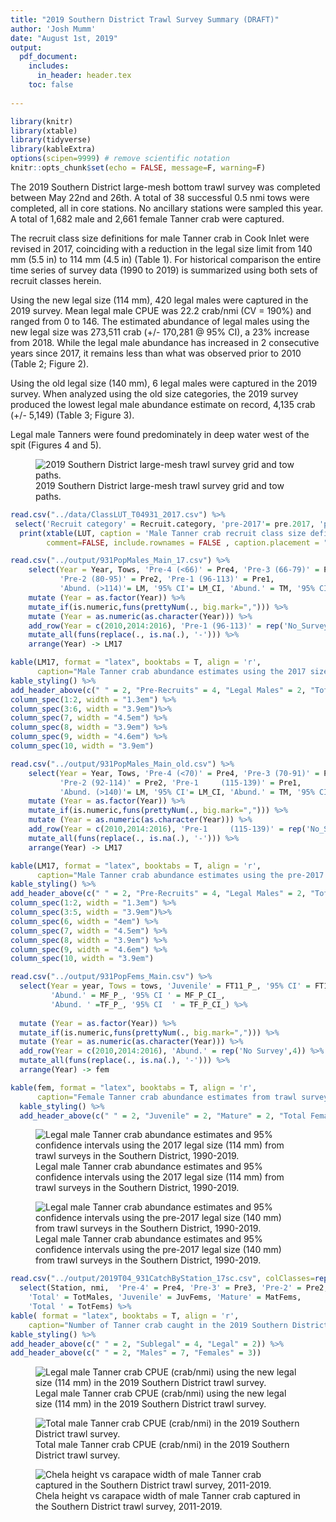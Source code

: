```yaml
---
title: "2019 Southern District Trawl Survey Summary (DRAFT)"
author: 'Josh Mumm'      
date: "August 1st, 2019"
output:
  pdf_document:
    includes:
      in_header: header.tex
    toc: false
    
---
```

```r
library(knitr)
library(xtable)
library(tidyverse)
library(kableExtra)
options(scipen=9999) # remove scientific notation
knitr::opts_chunk$set(echo = FALSE, message=F, warning=F)
```

The 2019 Southern District large-mesh bottom trawl survey was completed between May 22nd and 26th.  A total of 38 successful 0.5 nmi tows were completed, all in core stations.  No ancillary stations were sampled this year.  A total of 1,682 male and 2,661 female Tanner crab were captured.

The recruit class size definitions for male Tanner crab in Cook Inlet were revised in 2017, coinciding with a reduction in the legal size limit from 140 mm (5.5 in) to 114 mm (4.5 in) (Table 1). For historical comparison the entire time series of survey data (1990 to 2019) is summarized using both sets of recruit classes herein.

Using the new legal size (114 mm), 420 legal males were captured in the 2019 survey.  Mean legal male CPUE was 22.2 crab/nmi (CV = 190%) and ranged from 0 to 146.  The estimated abundance of legal males using the new legal size was 273,511 crab (+/- 170,281 @ 95% CI), a 23% increase from 2018. While the legal male abundance has increased in 2 consecutive years since 2017, it remains less than what was observed prior to 2010 (Table 2; Figure 2).

Using the old legal size (140 mm), 6 legal males were captured in the 2019 survey.  When analyzed using the old size categories, the 2019 survey produced the lowest legal male abundance estimate on record, 4,135 crab (+/- 5,149) (Table 3; Figure 3).      

Legal male Tanners were found predominately in deep water west of the spit (Figures 4 and 5). 
   

\newpage
\listoftables
\listoffigures

![2019 Southern District large-mesh trawl survey grid and tow paths.](../figs/2019T04_towPaths_vector_190731.png)

\hfill\break
\hfill\break
\hfill\break

```r
read.csv("../data/ClassLUT_T04931_2017.csv") %>%
 select('Recruit category' = Recruit.category, 'pre-2017'= pre.2017, 'post-2017' = X2017) -> LUT
  print(xtable(LUT, caption = 'Male Tanner crab recruit class size definitions (carapace width in millimeters) used in the Southern District trawl surveys.'),
        comment=FALSE, include.rownames = FALSE , caption.placement = "top")
```  


\newpage
```r
read.csv("../output/931PopMales_Main_17.csv") %>%
    select(Year = Year, Tows, 'Pre-4 (<66)' = Pre4, 'Pre-3 (66-79)' = Pre3,
           'Pre-2 (80-95)' = Pre2, 'Pre-1 (96-113)' = Pre1,
           'Abund. (>114)'= LM, '95% CI'= LM_CI, 'Abund.' = TM, '95% CI '= TM_CI ) %>%
    mutate (Year = as.factor(Year)) %>%
    mutate_if(is.numeric,funs(prettyNum(., big.mark=","))) %>%
    mutate (Year = as.numeric(as.character(Year))) %>%
    add_row(Year = c(2010,2014:2016), 'Pre-1 (96-113)' = rep('No_Survey',4)) %>%
    mutate_all(funs(replace(., is.na(.), '-'))) %>%
    arrange(Year) -> LM17

kable(LM17, format = "latex", booktabs = T, align = 'r',
      caption="Male Tanner crab abundance estimates using the 2017 size class definitions from trawl surveys in the Southern District, 1990-2019. Parenthetical size limits are carapace width in millimeters.") %>%
kable_styling() %>%
add_header_above(c(" " = 2, "Pre-Recruits" = 4, "Legal Males" = 2, "Total Males" = 2))%>%
column_spec(1:2, width = "1.3em") %>%
column_spec(3:6, width = "3.9em")%>%
column_spec(7, width = "4.5em") %>%
column_spec(8, width = "3.9em") %>%
column_spec(9, width = "4.6em") %>%
column_spec(10, width = "3.9em")

read.csv("../output/931PopMales_Main_old.csv") %>%
    select(Year = Year, Tows, 'Pre-4 (<70)' = Pre4, 'Pre-3 (70-91)' = Pre3,
           'Pre-2 (92-114)' = Pre2, 'Pre-1     (115-139)' = Pre1,
           'Abund. (>140)'= LM, '95% CI'= LM_CI, 'Abund.' = TM, '95% CI '= TM_CI ) %>%
    mutate (Year = as.factor(Year)) %>%
    mutate_if(is.numeric,funs(prettyNum(., big.mark=","))) %>%
    mutate (Year = as.numeric(as.character(Year))) %>%
    add_row(Year = c(2010,2014:2016), 'Pre-1     (115-139)' = rep('No_Survey',4)) %>%
    mutate_all(funs(replace(., is.na(.), '-'))) %>%
    arrange(Year) -> LM17

kable(LM17, format = "latex", booktabs = T, align = 'r',
      caption="Male Tanner crab abundance estimates using the pre-2017 size class definitions from trawl surveys in the Southern District, 1990-2019. Parenthetical size limits are carapace width in millimeters.") %>%
kable_styling() %>%
add_header_above(c(" " = 2, "Pre-Recruits" = 4, "Legal Males" = 2, "Total Males" = 2))%>%
column_spec(1:2, width = "1.3em") %>%
column_spec(3:5, width = "3.9em")%>%
column_spec(6, width = "4em") %>%
column_spec(7, width = "4.5em") %>%
column_spec(8, width = "3.9em") %>%
column_spec(9, width = "4.6em") %>%
column_spec(10, width = "3.9em")
```  

```r
read.csv("../output/931PopFems_Main.csv") %>%
  select(Year = year, Tows = tows, 'Juvenile' = FT11_P_, '95% CI' = FT11_P_CI_,
         'Abund.' = MF_P_, '95% CI ' = MF_P_CI_, 
         'Abund. ' =TF_P_, '95% CI  ' = TF_P_CI_) %>%
         
  mutate (Year = as.factor(Year)) %>%
  mutate_if(is.numeric,funs(prettyNum(., big.mark=","))) %>%
  mutate (Year = as.numeric(as.character(Year))) %>%
  add_row(Year = c(2010,2014:2016), 'Abund.' = rep('No Survey',4)) %>%
  mutate_all(funs(replace(., is.na(.), '-'))) %>%
  arrange(Year) -> fem

kable(fem, format = "latex", booktabs = T, align = 'r',
      caption="Female Tanner crab abundance estimates from trawl surveys in the Southern District, 1990-2019.") %>%
  kable_styling() %>%
  add_header_above(c(" " = 2, "Juvenile" = 2, "Mature" = 2, "Total Females" = 2))
```

\pagebreak
\newpage



![Legal male Tanner crab abundance estimates and 95% confidence intervals using the 2017 legal size (114 mm) from trawl surveys in the Southern District, 1990-2019.](../figs/T04LM_2017SCs.png)

![Legal male Tanner crab abundance estimates and 95% confidence intervals using the pre-2017 legal size (140 mm) from trawl surveys in the Southern District, 1990-2019.](../figs/T04LM_oldSCs.png)

```r
read.csv("../output/2019T04_931CatchByStation_17sc.csv", colClasses=rep("character"),11) %>% 
  select(Station, nmi,  'Pre-4' = Pre4, 'Pre-3' = Pre3, 'Pre-2' = Pre2, 'Pre-1' = Pre1, Recruit, 'Post-Rec.' = Post,
    'Total' = TotMales, 'Juvenile' = JuvFems, 'Mature' = MatFems,
    'Total ' = TotFems) %>%
kable( format = "latex", booktabs = T, align = 'r',
    caption="Number of Tanner crab caught in the 2019 Southern District trawl survey categorized using the 2017 size classes.") %>%
kable_styling() %>%
add_header_above(c(" " = 2, "Sublegal" = 4, "Legal" = 2)) %>%
add_header_above(c(" " = 2, "Males" = 7, "Females" = 3))
```

\pagebreak
\newpage

![Legal male Tanner crab CPUE (crab/nmi) using the new legal size (114 mm) in the 2019 Southern District trawl survey.](../figs/2019T04_LMCPUE_190731.png)

![Total male Tanner crab CPUE (crab/nmi) in the 2019 Southern District trawl survey.](../figs/2019T04_TMCPUE_190731.png)

![Chela height vs carapace width of male Tanner crab captured in the Southern District trawl survey, 2011-2019.](../figs/CHvsCW_931T04_2008to19_raw.png)

